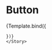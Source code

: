

<Meta title="components/Button" component={Button} />


# Button

<Canvas>
    <Story
    name="botao"
    args={{
        variant: "circle",
        children: "botaozito"
    }}>
    {Template.bind({
        
    })}
    </Story>
</Canvas>
